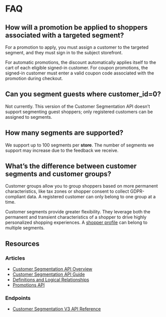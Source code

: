 # FAQ

## How will a promotion be applied to shoppers associated with a targeted segment? 
  
For a promotion to apply, you must assign a customer to the targeted segment, and they must sign in to the subject storefront. 

For automatic promotions, the discount automatically applies itself to the cart of each eligible signed-in customer. For coupon promotions, the signed-in customer must enter a valid coupon code associated with the promotion during checkout.


## Can you segment guests where customer_id=0? 
  
Not currently. This version of the Customer Segmentation API doesn’t support segmenting guest shoppers; only registered customers can be assigned to segments.


## How many segments are supported? 
  
We support up to 100 segments per **store**. The number of segments we support may increase due to the feedback we receive.


## What’s the difference between customer segments and customer groups? 
  
Customer groups allow you to group shoppers based on more permanent characteristics, like tax zones or shopper consent to collect GDPR-compliant data. A registered customer can only belong to one group at a time.

Customer segments provide greater flexibility. They leverage both the permanent and transient characteristics of a shopper to drive highly personalized shopping experiences. A [shopper profile](/docs/store-operations/customer-segmentation/definitions-and-relationships#shopper-profile) can belong to multiple segments.

## Resources

### Articles
* [Customer Segmentation API Overview](/docs/store-operations/customer-segmentation)
* [Customer Segmentation API Guide](/docs/store-operations/customer-segmentation/user-guide)
* [Definitions and Logical Relationships](/docs/store-operations/customer-segmentation/definitions-and-relationships)
* [Promotions API](/docs/store-operations/customer-segmentation/promotions-api)

### Endpoints
* [Customer Segmentation V3 API Reference](/docs/rest-management/customer-segmentation/segments)
